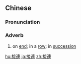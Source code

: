 {{also|接连}}
==Chinese==
{{zh-forms|s=接连}}

===Pronunciation===
{{zh-pron
|m=jiēlián
|c=zip3 lin4
|cat=adv
}}

===Adverb===
{{zh-adv}}

# {{lb|zh|Intermediate Mandarin}} on [[end]]; in a [[row]]; in [[succession]]

[[hu:接連]]
[[ja:接連]]
[[zh:接連]]